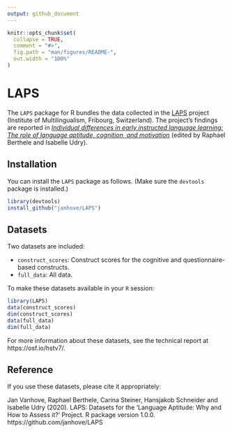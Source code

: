 ```yaml
---
output: github_document
---
```


<!-- README.md is generated from README.Rmd. Please edit that file -->

```r
knitr::opts_chunk$set(
  collapse = TRUE,
  comment = "#>",
  fig.path = "man/figures/README-",
  out.width = "100%"
)
```

# LAPS

The `LAPS` package for R bundles the data
collected in the
[LAPS](https://centre-plurilinguisme.ch/en/research/language-aptitude-why-and-how-assess-it) project
(Institute of Multilingualism, Fribourg, Switzerland).
The project's findings are reported in [_Individual differences in early instructed language learning: The role of language aptitude, cognition, and motivation_](https://doi.org/10.5281/zenodo.5378471) (edited by Raphael Berthele and Isabelle Udry).

## Installation

You can install the `LAPS` package as follows. (Make sure the `devtools` package
is installed.)

```r
library(devtools)
install_github("janhove/LAPS")
```

## Datasets

Two datasets are included:

* `construct_scores`: Construct scores for the cognitive and questionnaire-based constructs.
* `full_data`: All data.

To make these datasets available in your `R` session:

```r
library(LAPS)
data(construct_scores)
dim(construct_scores)
data(full_data)
dim(full_data)
```


For more information about these datasets, see the technical report
at https://osf.io/hstv7/.

## Reference

If you use these datasets, please cite it appropriately:

  Jan Vanhove, Raphael Berthele, Carina Steiner, Hansjakob Schneider and
  Isabelle Udry (2020). LAPS: Datasets for the 'Language Aptitude: Why and How
  to Assess it?' Project. R package version 1.0.0.
  https://github.com/janhove/LAPS
